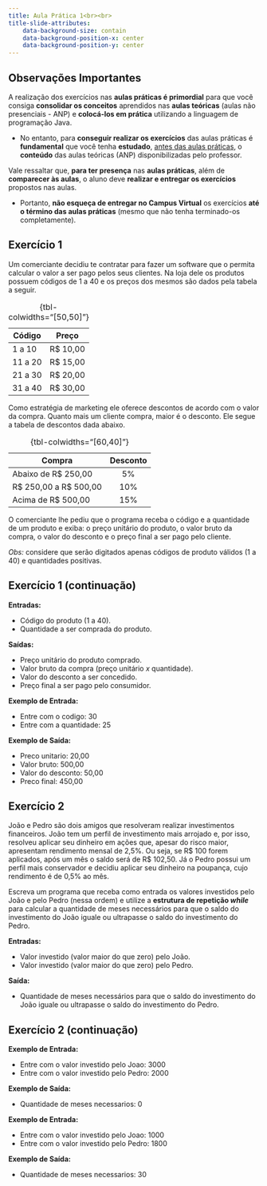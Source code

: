 ```yaml
---
title: Aula Prática 1<br><br>
title-slide-attributes:
    data-background-size: contain
    data-background-position-x: center
    data-background-position-y: center
---
```


## Observações Importantes {}
::: {.fontsize80}
::: {.nonincremental}

A realização dos exercícios nas **aulas práticas é primordial** para que você consiga **consolidar os conceitos** aprendidos nas **aulas teóricas** (aulas não presenciais - ANP) e **colocá-los em prática** utilizando a linguagem de programação Java.

- No entanto, para **conseguir realizar os exercícios** das aulas práticas é **fundamental** que você tenha **estudado**, [antes das aulas práticas]{.underline}, o **conteúdo** das aulas teóricas (ANP) disponibilizadas pelo professor. 

Vale ressaltar que, **para ter presença** nas **aulas práticas**, além de **comparecer às aulas**, o aluno deve **realizar e entregar os exercícios** propostos nas aulas.

- Portanto, **não esqueça de entregar no Campus Virtual** os exercícios **até o término das aulas práticas** (mesmo que não tenha terminado-os completamente).
:::
:::

## Exercício 1 {.fontsize70}
::: {.fontsize80}
Um comerciante decidiu te contratar para fazer um software que o permita calcular o valor a ser pago pelos seus clientes. Na loja dele os produtos possuem códigos de 1 a 40 e os preços dos mesmos são dados pela tabela a seguir.

| Código  | Preço     |
|-------- |:---------:|
| 1 a 10  | R$ 10,00  |
| 11 a 20 | R$ 15,00  |
| 21 a 30 | R$ 20,00  |
| 31 a 40 | R$ 30,00  |

: {tbl-colwidths="[50,50]"}

Como estratégia de marketing ele oferece descontos de acordo com o valor da compra. Quanto mais um cliente compra, maior é o desconto. Ele segue a tabela de descontos dada abaixo.

| Compra                 | Desconto  |
|----------------------- |:---------:|
| Abaixo de R$ 250,00    |    5%     |
| R$ 250,00 a R$ 500,00  |    10%    |
| Acima de R$ 500,00     |    15%    |

: {tbl-colwidths="[60,40]"}

O comerciante lhe pediu que o programa receba o código e a quantidade de um produto e exiba: o preço unitário do produto, o valor bruto da compra, o valor do desconto e o preço final a ser pago pelo cliente.

*Obs:* considere que serão digitados apenas códigos de produto válidos (1 a 40) e quantidades positivas.
:::


## Exercício 1 (continuação){.fontsize70}
::: {.fontsize80}
::: {.nonincremental}
**Entradas:**

- Código do produto (1 a 40).
- Quantidade a ser comprada do produto.

**Saídas:**

- Preço unitário do produto comprado.
- Valor bruto da compra (preço unitário $x$ quantidade).
- Valor do desconto a ser concedido.
- Preço final a ser pago pelo consumidor.

**Exemplo de Entrada:**

- Entre com o codigo: 30
- Entre com a quantidade: 25

**Exemplo de Saída:**

- Preco unitario: 20,00
- Valor bruto: 500,00
- Valor do desconto: 50,00
- Preco final: 450,00
:::
:::


## Exercício 2{.fontsize70}
::: {.fontsize80}
::: {.nonincremental}

João e Pedro são dois amigos que resolveram realizar investimentos financeiros. João tem um perfil de investimento mais arrojado e, por isso, resolveu aplicar seu dinheiro em ações que, apesar do risco maior, apresentam rendimento mensal de 2,5%. Ou seja, se R$ 100 forem aplicados, após um mês o saldo será de R$ 102,50. Já o Pedro possui um perfil mais conservador e decidiu aplicar seu dinheiro na poupança, cujo rendimento é de 0,5% ao mês.

Escreva um programa que receba como entrada os valores investidos pelo João e pelo Pedro (nessa ordem) e utilize a **estrutura de repetição *while*** para calcular a quantidade de meses necessários para que o saldo do investimento do João iguale ou ultrapasse o saldo do investimento do Pedro.

**Entradas:**

- Valor investido (valor maior do que zero) pelo João.
- Valor investido (valor maior do que zero) pelo Pedro.

**Saída:**

- Quantidade de meses necessários para que o saldo do investimento do João iguale ou ultrapasse o saldo do investimento do Pedro.
:::
:::


## Exercício 2 (continuação){.fontsize70}
::: {.fontsize80}
::: {.nonincremental}
**Exemplo de Entrada:**

- Entre com o valor investido pelo Joao: 3000
- Entre com o valor investido pelo Pedro: 2000

**Exemplo de Saída:**

- Quantidade de meses necessarios: 0

**Exemplo de Entrada:**

- Entre com o valor investido pelo Joao: 1000
- Entre com o valor investido pelo Pedro: 1800

**Exemplo de Saída:**

- Quantidade de meses necessarios: 30
:::
:::
